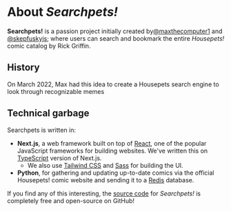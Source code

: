 
# About _Searchpets!_

**Searchpets!** is a passion project initially created by[@maxthecomputer1](https://twitter.com/maxthecomputer1)
and [@skepfuskyjs](https://twitter.com/skepfusky); where users can search and bookmark the entire _Housepets!_
comic catalog by Rick Griffin.

## History

On March 2022, Max had this idea to create a Housepets search engine to look through recognizable memes

## Technical garbage

Searchpets is written in:

- **Next.js**, a web framework built on top of [React](https://reactjs.org), one of the popular JavaScript
  frameworks for building websites. We've written this on [TypeScript](https://www.typescript-lang.org) version of Next.js.
  - We also use [Tailwind CSS](https://tailwindcss.com) and [Sass](https://sass-lang.org) for building the UI.
- **Python**, for gathering and updating up-to-date comics via the official Housepets! comic website
  and sending it to a [Redis](https://redis.io) database.

If you find any of this interesting, the [source code](https://github.com/openfurs/searchpets) for
_Searchpets!_ is completely free and open-source on GitHub!

